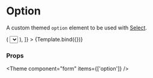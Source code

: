 
<Meta title="Components/Form/primitive/Option" component={Option} />

# Option

A custom themed `option` element to be used with [Select](../?path=/docs/components-form-primitive-select--docs).


<Canvas>
  <Story
    name="Default"
    args={{
      children: 'Example option',
    }}
    argTypes={{
      disabled: { type: 'boolean' },
    }}
    decorators={[
      (Story) => (
        <Select>
          <Story />
        </Select>
      ),
    ]}
  >
    {Template.bind({})}
  </Story>
</Canvas>

### Props

<ArgsTable story="Default" />



<Theme component="form" items={['option']} />
